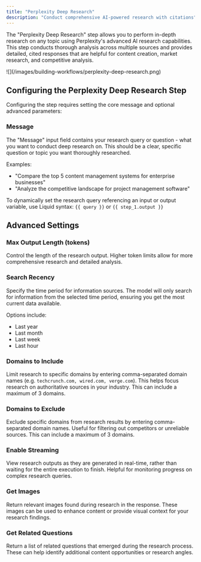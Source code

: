 ```yaml
---
title: "Perplexity Deep Research"
description: "Conduct comprehensive AI-powered research with citations"
---
```


The "Perplexity Deep Research" step allows you to perform in-depth research on any topic using Perplexity's advanced AI research capabilities. This step conducts thorough analysis across multiple sources and provides detailed, cited responses that are helpful for content creation, market research, and competitive analysis.

<Frame>
![](/images/building-workflows/perplexity-deep-research.png)
</Frame>

## Configuring the Perplexity Deep Research Step

Configuring the step requires setting the core message and optional advanced parameters:

### Message

The "Message" input field contains your research query or question - what you want to conduct deep research on. This should be a clear, specific question or topic you want thoroughly researched.

Examples:

- "Compare the top 5 content management systems for enterprise businesses"
- "Analyze the competitive landscape for project management software"

To dynamically set the research query referencing an input or output variable, use Liquid syntax: `{{ query }}` or `{{ step_1.output }}`

## Advanced Settings

### Max Output Length (tokens)

Control the length of the research output. Higher token limits allow for more comprehensive research and detailed analysis.

### Search Recency

Specify the time period for information sources. The model will only search for information from the selected time period, ensuring you get the most current data available.

Options include:

- Last year
- Last month
- Last week
- Last hour

### Domains to Include

Limit research to specific domains by entering comma-separated domain names (e.g. `techcrunch.com, wired.com, verge.com`). This helps focus research on authoritative sources in your industry. This can include a maximum of 3 domains.

### Domains to Exclude

Exclude specific domains from research results by entering comma-separated domain names. Useful for filtering out competitors or unreliable sources. This can include a maximum of 3 domains.

### Enable Streaming

View research outputs as they are generated in real-time, rather than waiting for the entire execution to finish. Helpful for monitoring progress on complex research queries.

### Get Images

Return relevant images found during research in the response. These images can be used to enhance content or provide visual context for your research findings.

### Get Related Questions

Return a list of related questions that emerged during the research process. These can help identify additional content opportunities or research angles.

